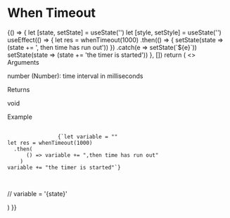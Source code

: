 

<Meta title="MDX/Helpers/When Timeout" />

# When Timeout

<!-- add a plugin description -->

<Canvas>
  <Story name="When Timeout Usage">
    {() => {
      let [state, setState] = useState('')
      let [style, setStyle] = useState('')
      useEffect(() => {
        let res = whenTimeout(1000)
          .then(() => {
            setState(state => (state += ', then time has run out'))
          })
          .catch(e => setState(`${e}`))
        setState(state => (state += 'the timer is started'))
      }, [])
      return (
        <>
          <div>
            Arguments
            <p className="p-2">
              <span className="ui-text-ink-secondary">number (Number)</span>:
              time interval in milliseconds
            </p>
          </div>
          <div>
            Returns
            <p className="p-2">
              <span className="ui-text-ink-secondary">void</span>
            </p>
          </div>
          <p>Example</p>
          <div className="yobta-bg-paper-2 w-max p-4">
            <pre>
              <code>
                {`let variable = ""
let res = whenTimeout(1000)
  .then(
      () => variable += ",then time has run out"
    )
variable += "the timer is started"`}
              </code>
            </pre>
            <p className="ui-text-color-14 p-4">// variable = '{state}'</p>
          </div>
        </>
      )
    }}
  </Story>
</Canvas>
